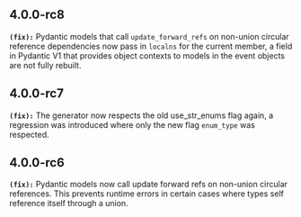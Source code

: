 ## 4.0.0-rc8
**`(fix):`** Pydantic models that call `update_forward_refs` on non-union circular reference dependencies now pass in `localns` for
the current member, a field in Pydantic V1 that provides object contexts to models in the event objects are not fully rebuilt.


## 4.0.0-rc7
**`(fix):`** The generator now respects the old use_str_enums flag again, a regression was introduced where only the new flag `enum_type`
was respected.


## 4.0.0-rc6
**`(fix):`** Pydantic models now call update forward refs on non-union circular references. This
prevents runtime errors in certain cases where types self reference itself through
a union.


